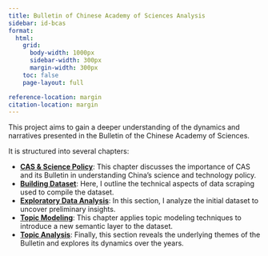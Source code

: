 ```yaml
---
title: Bulletin of Chinese Academy of Sciences Analysis
sidebar: id-bcas
format:
  html:
    grid: 
      body-width: 1000px
      sidebar-width: 300px
      margin-width: 300px
    toc: false
    page-layout: full

reference-location: margin
citation-location: margin
---
```


This project aims to gain a deeper understanding of the dynamics and narratives presented in the Bulletin of the Chinese Academy of Sciences.

It is structured into several chapters:

- [**CAS & Science Policy**](about_bcas.qmd): This chapter discusses the importance of CAS and its Bulletin in understanding China's science and technology policy.
- [**Building Dataset**](bcas_dataset_scraping.ipynb): Here, I outline the technical aspects of data scraping used to compile the dataset.
- [**Exploratory Data Analysis**](bcas_eda.ipynb): In this section, I analyze the initial dataset to uncover preliminary insights.
- [**Topic Modeling**](bcas_topic_model.ipynb): This chapter applies topic modeling techniques to introduce a new semantic layer to the dataset.
- [**Topic Analysis**](bcas_topic_analysis.ipynb): Finally, this section reveals the underlying themes of the Bulletin and explores its dynamics over the years.